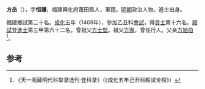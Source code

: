 '''方岳'''（{{bd|1442年||？}}），字'''恒謙'''，福建興化府莆田縣人，軍籍。[[明朝|明朝]]政治人物。進士出身。

福建鄉試第二十名。[[成化|成化]]五年（1469年），參加乙丑科[[會試|會試]]，得[[貢士|貢士]]第十六名。[[殿試|殿試]]登[[進士|進士]]第三甲第六十二名。曾祖父[[方士堅|方士堅]]。祖父[[方澥|方澥]]，曾任行人。父亲[[方旭伯|方旭伯]]<ref>《天一阁藏明代科举录选刊·登科录》（《成化五年己丑科殿試金榜》）</ref>。

==参考==
{{reflist}}
{{明朝人物小作品}}
{{成化五年己丑科殿試金榜}}
